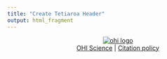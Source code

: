 ```yaml
---
title: "Create Tetiaroa Header"
output: html_fragment
---
```



<p align = "center">
[![ohi logo](tet_banner_2.png)](http://ohi-science.org)
<br>
[OHI Science](http://ohi-science.org) |
[Citation policy](http://ohi-science.org/citation-policy/)
</p>